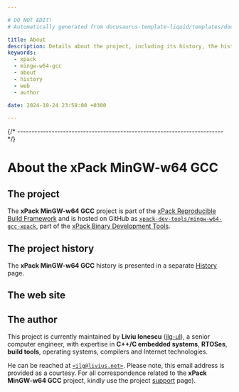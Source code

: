 ```yaml
---

# DO NOT EDIT!
# Automatically generated from docusaurus-template-liquid/templates/docusaurus.

title: About
description: Details about the project, including its history, the history of the website, and details about the author.
keywords:
  - xpack
  - mingw-w64-gcc
  - about
  - history
  - web
  - author

date: 2024-10-24 23:58:00 +0300

---
```




{/* ------------------------------------------------------------------------ */}

# About the xPack MinGW-w64 GCC

## The project


The **xPack MinGW-w64 GCC** project is part of the
[xPack Reproducible Build Framework](https://xpack.github.io)
and is hosted on GitHub as
[`xpack-dev-tools/mingw-w64-gcc-xpack`](https://github.com/xpack-dev-tools/mingw-w64-gcc-xpack/),
part of the [xPack Binary Development Tools](https://github.com/xpack-dev-tools/).

<MoreIntro/>


## The project history

The **xPack MinGW-w64 GCC** history is presented
in a separate [History](/docs/project/history/) page.

## The web site

<Website/>

## The author

This project is currently maintained by **Liviu Ionescu**
([ilg-ul](https://github.com/ilg-ul)),
a senior computer engineer, with expertise in **C++/C embedded systems**,
**RTOSes**, **build tools**, operating systems, compilers
and Internet technologies.


He can be reached at [`<ilg@livius.net>`](mailto:ilg@livius.net).
Please note, this email address is provided as a courtesy.
For all correspondence related to the **xPack MinGW-w64 GCC**
 project, kindly use the project [support](/docs/support/) page).
